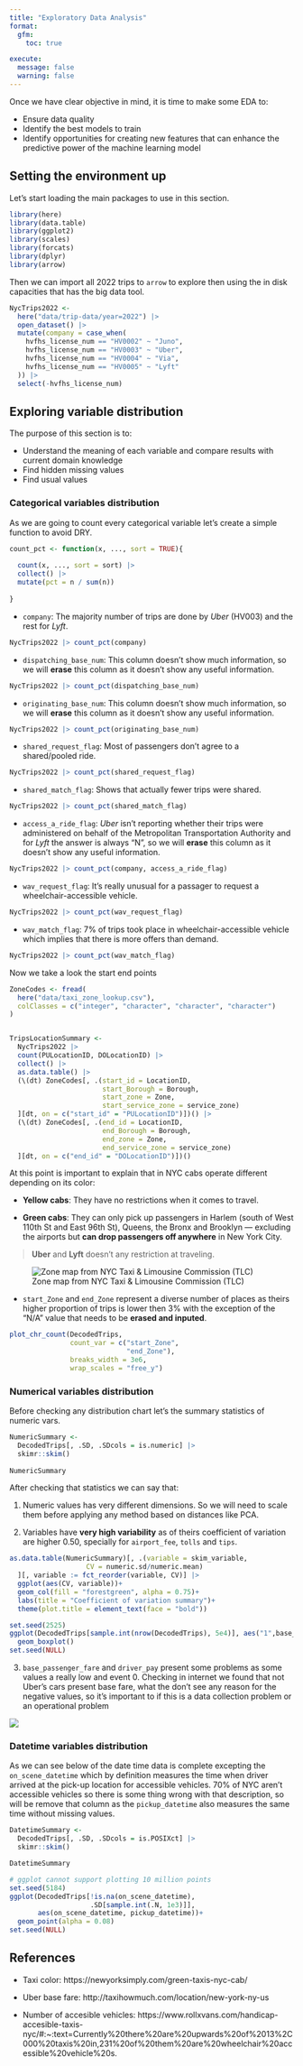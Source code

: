 ```yaml
---
title: "Exploratory Data Analysis"
format: 
  gfm:
    toc: true

execute:
  message: false
  warning: false
---
```


Once we have clear objective in mind, it is time to make some EDA to:

- Ensure data quality
- Identify the best models to train
- Identify opportunities for creating new features that can enhance the predictive power of the machine learning model

## Setting the environment up

Let's start loading the main packages to use in this section.

```r
library(here)
library(data.table)
library(ggplot2)
library(scales)
library(forcats)
library(dplyr)
library(arrow)
```

Then we can import all 2022 trips to `arrow` to explore then using the in disk capacities that has the big data tool.

```r
NycTrips2022 <- 
  here("data/trip-data/year=2022") |>
  open_dataset() |>
  mutate(company = case_when(
    hvfhs_license_num == "HV0002" ~ "Juno",
    hvfhs_license_num == "HV0003" ~ "Uber",
    hvfhs_license_num == "HV0004" ~ "Via",
    hvfhs_license_num == "HV0005" ~ "Lyft"
  )) |>
  select(-hvfhs_license_num)
```

## Exploring variable distribution

The purpose of this section is to:

- Understand the meaning of each variable and compare results with current domain knowledge
- Find hidden missing values
- Find usual values

### Categorical variables distribution

As we are going to count every categorical variable let's create a simple function to avoid DRY.

```r
count_pct <- function(x, ..., sort = TRUE){
  
  count(x, ..., sort = sort) |>
  collect() |>
  mutate(pct = n / sum(n))
  
}
```

- `company`: The majority number of trips are done by *Uber* (HV003) and the rest for *Lyft*.

```r
NycTrips2022 |> count_pct(company)
```

- `dispatching_base_num`: This column doesn't show much information, so we will **erase** this column as it doesn't show any useful information.

```r
NycTrips2022 |> count_pct(dispatching_base_num)
```

- `originating_base_num`: This column doesn't show much information, so we will **erase** this column as it doesn't show any useful information.

```r
NycTrips2022 |> count_pct(originating_base_num)
```

- `shared_request_flag`: Most of passengers don't agree to a shared/pooled ride.

```r
NycTrips2022 |> count_pct(shared_request_flag)
```

- `shared_match_flag`: Shows that actually fewer trips were shared.

```r
NycTrips2022 |> count_pct(shared_match_flag)
```

- `access_a_ride_flag`: *Uber* isn't reporting whether their trips were administered on behalf of the Metropolitan Transportation Authority and for *Lyft* the answer is always "N", so we will **erase** this column as it doesn't show any useful information.

```r
NycTrips2022 |> count_pct(company, access_a_ride_flag)
```

- `wav_request_flag`: It's really unusual for a passager to request a wheelchair-accessible vehicle.

```r
NycTrips2022 |> count_pct(wav_request_flag)
```

- `wav_match_flag`: 7% of trips took place in wheelchair-accessible vehicle which implies that there is more offers than demand.

```r
NycTrips2022 |> count_pct(wav_match_flag)
```

Now we take a look the start end points

```r

ZoneCodes <- fread(
  here("data/taxi_zone_lookup.csv"),
  colClasses = c("integer", "character", "character", "character")
)


TripsLocationSummary <-
  NycTrips2022 |>
  count(PULocationID, DOLocationID) |>
  collect() |>
  as.data.table() |>
  (\(dt) ZoneCodes[, .(start_id = LocationID,
                       start_Borough = Borough,
                       start_zone = Zone,
                       start_service_zone = service_zone)
  ][dt, on = c("start_id" = "PULocationID")])() |>
  (\(dt) ZoneCodes[, .(end_id = LocationID,
                       end_Borough = Borough,
                       end_zone = Zone,
                       end_service_zone = service_zone)
  ][dt, on = c("end_id" = "DOLocationID")])()
```


At this point is important to explain that in NYC cabs operate different depending on its color:

- **Yellow cabs**: They have no restrictions when it comes to travel.

- **Green cabs**: They can only pick up passengers in Harlem (south of West 110th St and East 96th St), Queens, the Bronx and Brooklyn — excluding the airports but **can drop passengers off anywhere** in New York City.

> **Uber** and **Lyft** doesn't any restriction at traveling.

![Zone map from NYC Taxi & Limousine Commission (TLC)](assets/01-Green-Yellow-Zones.png)


- `start_Zone` and `end_Zone` represent a diverse number of places as theirs higher proportion of trips is lower then 3% with the exception of the "N/A" value that needs to be **erased and inputed**.

```r
plot_chr_count(DecodedTrips, 
               count_var = c("start_Zone",
                             "end_Zone"),
               breaks_width = 3e6,
               wrap_scales = "free_y")
```


### Numerical variables distribution

Before checking any distribution chart let's the summary statistics of numeric vars.

```r
NumericSummary <-
  DecodedTrips[, .SD, .SDcols = is.numeric] |>
  skimr::skim()
  
NumericSummary
```

After checking that statistics we can say that:

1. Numeric values has very different dimensions. So we will need to scale them before applying any method based on distances like PCA.

2. Variables have **very high variability** as of theirs coefficient of variation are higher 0.50, specially for `airport_fee`, `tolls` and `tips`.

```r
as.data.table(NumericSummary)[, .(variable = skim_variable,
                   CV = numeric.sd/numeric.mean)
  ][, variable := fct_reorder(variable, CV)] |>
  ggplot(aes(CV, variable))+
  geom_col(fill = "forestgreen", alpha = 0.75)+
  labs(title = "Coefficient of variation summary")+
  theme(plot.title = element_text(face = "bold"))
```

```r
set.seed(2525)
ggplot(DecodedTrips[sample.int(nrow(DecodedTrips), 5e4)], aes("1",base_passenger_fare)) +
  geom_boxplot()
set.seed(NULL)
```


3. `base_passenger_fare` and `driver_pay` present some problems as some values a really low and event 0. Checking in internet we found that not Uber's cars present base fare, what the don't see any reason for the negative values, so it's important to if this is a data collection problem or an operational problem

![](assets/02-uber-base-fare.png)

### Datetime variables distribution

As we can see below of the date time data is complete excepting the `on_scene_datetime` which by definition measures the time when driver arrived at the pick-up location for accessible vehicles. 70% of NYC aren't accessible vehicles so there is some thing wrong with that description, so will be remove that column as the `pickup_datetime` also measures the same time without missing values.

```r
DatetimeSummary <-
  DecodedTrips[, .SD, .SDcols = is.POSIXct] |>
  skimr::skim()

DatetimeSummary
```

```r
# ggplot cannot support plotting 10 million points
set.seed(5184)
ggplot(DecodedTrips[!is.na(on_scene_datetime), 
                    .SD[sample.int(.N, 1e3)]],
       aes(on_scene_datetime, pickup_datetime))+
  geom_point(alpha = 0.08)
set.seed(NULL)
```

## References

- Taxi color: https://newyorksimply.com/green-taxis-nyc-cab/

- Uber base fare:
http://taxihowmuch.com/location/new-york-ny-us

- Number of accesible vehicles: https://www.rollxvans.com/handicap-accesible-taxis-nyc/#:~:text=Currently%20there%20are%20upwards%20of%2013%2C000%20taxis%20in,231%20of%20them%20are%20wheelchair%20accessible%20vehicle%20s.
